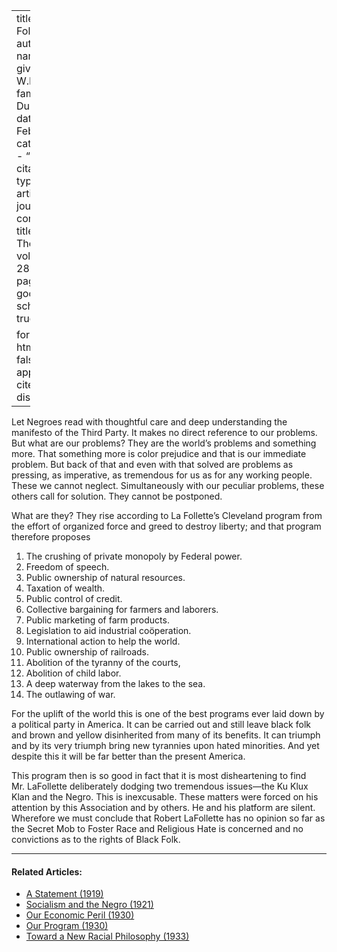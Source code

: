 
---
title: 'La Follette'
author:
  - name:
      given: W.E.B.
      family: Du Bois
date: Feb. 1924
categories: 
  - ""
citation: 
  type: article-journal
  container-title: The Crisis
  volume: 28
  issue: 4
  page: 154
google-scholar: true

format:
  html:
    toc: false
    appendix-cite-as: display
---


Let Negroes read with thoughtful care and deep understanding the manifesto of the Third Party. It makes no direct reference to our problems. But what are our problems? They are the world's problems and something more. That something more is color prejudice and that is our immediate problem. But back of that and even with that solved are problems as pressing, as imperative, as tremendous for us as for any working people. These we cannot neglect. Simultaneously with our peculiar problems,  these others call for solution. They cannot be postponed.

What are they? They rise according to La Follette's Cleveland program from the effort of organized force and greed to destroy liberty; and that program therefore proposes

1.	The crushing of private monopoly by Federal power.
2.	Freedom of speech.
3.	Public ownership of natural resources.
4.	Taxation of wealth.
5.	Public control of credit.
6.	Collective bargaining for farmers and laborers.
7.	Public marketing of farm products.
8.	Legislation to aid industrial coöperation.
9.	International action to help the world.
10.	Public ownership of railroads.
11.	Abolition of the tyranny of the courts,
12.	Abolition of child labor.
13.	A deep waterway from the lakes to the sea.
14.	The outlawing of war.

For the uplift of the world this is one of the best programs ever laid down by a political party in America. It can be carried out and still leave black folk and brown and yellow disinherited from many of its benefits. It can triumph and by its very triumph bring new tyrannies upon hated minorities. And yet despite this it will be far better than the present America.

This program then is so good in fact that it is most disheartening to find Mr. LaFollette deliberately dodging two tremendous issues---the Ku Klux Klan and the Negro. This is inexcusable. These matters were forced on his attention by this Association and by others. He and his platform are silent. Wherefore we must conclude that Robert LaFollette has no opinion so far as the Secret Mob to Foster Race and Religious Hate is concerned and no convictions as to the rights of Black Folk.

<!-- Similar articles start here -->
<div  class="clear-wrap"></div>
<hr>
#### Related Articles:

* [A Statement (1919)](/Volumes/19/01/statement.html)
* [Socialism and the Negro (1921)](/Volumes/22/06/socialism_and_the_negro.html)
* [Our Economic Peril (1930)](/Volumes/37/03/our_economic_peril.html)
* [Our Program (1930)](/Volumes/37/05/our_program.html)
* [Toward a New Racial Philosophy (1933)](/Volumes/40/01/toward_a_new_racial_philosophy.html)

<!-- Similar articles end here -->